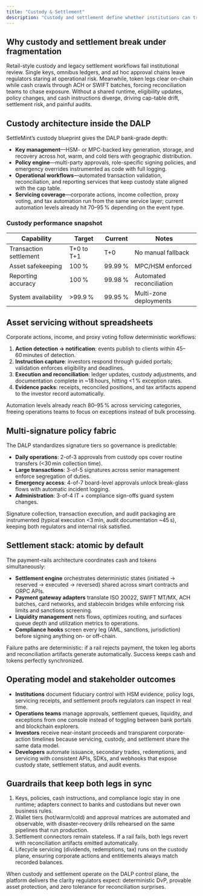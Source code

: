 ```yaml
---
title: "Custody & Settlement"
description: "Custody and settlement define whether institutions can trust tokenized assets. The DALP treats them as a single control surface: keys, policies, liquidity, and payments run on the same runtime that enforces compliance, so cash and tokens never drift apart."
---
```


## Why custody and settlement break under fragmentation

Retail-style custody and legacy settlement workflows fail institutional review. Single keys, omnibus ledgers, and ad hoc approval chains leave regulators staring at operational risk. Meanwhile, token legs clear on-chain while cash crawls through ACH or SWIFT batches, forcing reconciliation teams to chase exposure. Without a shared runtime, eligibility updates, policy changes, and cash instructions diverge, driving cap-table drift, settlement risk, and painful audits.

## Custody architecture inside the DALP

SettleMint’s custody blueprint gives the DALP bank-grade depth:

- **Key management**—HSM- or MPC-backed key generation, storage, and recovery across hot, warm, and cold tiers with geographic distribution.
- **Policy engine**—multi-party approvals, role-specific signing policies, and emergency overrides instrumented as code with full logging.
- **Operational workflows**—automated transaction validation, reconciliation, and reporting services that keep custody state aligned with the cap table.
- **Servicing coverage**—corporate actions, income collection, proxy voting, and tax automation run from the same service layer; current automation levels already hit 70–95 % depending on the event type.

### Custody performance snapshot

| Capability | Target | Current | Notes |
| --- | --- | --- | --- |
| Transaction settlement | T+0 to T+1 | T+0 | No manual fallback |
| Asset safekeeping | 100 % | 99.99 % | MPC/HSM enforced |
| Reporting accuracy | 100 % | 99.98 % | Automated reconciliation |
| System availability | >99.9 % | 99.95 % | Multi-zone deployments |

## Asset servicing without spreadsheets

Corporate actions, income, and proxy voting follow deterministic workflows:

1. **Action detection → notification**: events publish to clients within 45–60 minutes of detection.
2. **Instruction capture**: investors respond through guided portals; validation enforces eligibility and deadlines.
3. **Execution and reconciliation**: ledger updates, custody adjustments, and documentation complete in ~18 hours, hitting \<1 % exception rates.
4. **Evidence packs**: receipts, reconciled positions, and tax artifacts append to the investor record automatically.

Automation levels already reach 80–95 % across servicing categories, freeing operations teams to focus on exceptions instead of bulk processing.

## Multi-signature policy fabric

The DALP standardizes signature tiers so governance is predictable:

- **Daily operations**: 2-of-3 approvals from custody ops cover routine transfers (\<30 min collection time).
- **Large transactions**: 3-of-5 signatures across senior management enforce segregation of duties.
- **Emergency access**: 4-of-7 board-level approvals unlock break-glass flows with automatic incident logging.
- **Administration**: 3-of-4 IT + compliance sign-offs guard system changes.

Signature collection, transaction execution, and audit packaging are instrumented (typical execution \<3 min, audit documentation ~45 s), keeping both regulators and internal risk satisfied.

## Settlement stack: atomic by default

The payment-rails architecture coordinates cash and tokens simultaneously:

- **Settlement engine** orchestrates deterministic states (initiated → reserved → executed → reversed) shared across smart contracts and ORPC APIs.
- **Payment gateway adapters** translate ISO 20022, SWIFT MT/MX, ACH batches, card networks, and stablecoin bridges while enforcing risk limits and sanctions screening.
- **Liquidity management** nets flows, optimizes routing, and surfaces queue depth and utilization metrics to operations.
- **Compliance hooks** screen every leg (AML, sanctions, jurisdiction) before signing anything on- or off-chain.

Failure paths are deterministic: if a rail rejects payment, the token leg aborts and reconciliation artifacts generate automatically. Success keeps cash and tokens perfectly synchronized.

## Operating model and stakeholder outcomes

- **Institutions** document fiduciary control with HSM evidence, policy logs, servicing receipts, and settlement proofs regulators can inspect in real time.
- **Operations teams** manage approvals, settlement queues, liquidity, and exceptions from one console instead of toggling between bank portals and blockchain explorers.
- **Investors** receive near-instant proceeds and transparent corporate-action timelines because servicing, custody, and settlement share the same data model.
- **Developers** automate issuance, secondary trades, redemptions, and servicing with consistent APIs, SDKs, and webhooks that expose custody state, settlement status, and audit events.

## Guardrails that keep both legs in sync

1. Keys, policies, cash instructions, and compliance logic stay in one runtime; adapters connect to banks and custodians but never own business rules.
2. Wallet tiers (hot/warm/cold) and approval matrices are automated and observable, with disaster-recovery drills rehearsed on the same pipelines that run production.
3. Settlement connectors remain stateless. If a rail fails, both legs revert with reconciliation artifacts emitted automatically.
4. Lifecycle servicing (dividends, redemptions, tax) runs on the custody plane, ensuring corporate actions and entitlements always match recorded balances.

When custody and settlement operate on the DALP control plane, the platform delivers the clarity regulators expect: deterministic DvP, provable asset protection, and zero tolerance for reconciliation surprises.
